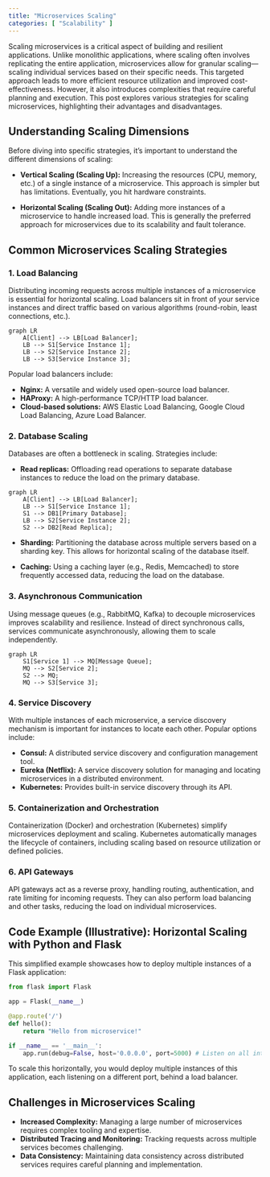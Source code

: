 ```yaml
---
title: "Microservices Scaling"
categories: [ "Scalability" ]
---
```



Scaling microservices is a critical aspect of building and resilient applications. Unlike monolithic applications, where scaling often involves replicating the entire application, microservices allow for granular scaling—scaling individual services based on their specific needs. This targeted approach leads to more efficient resource utilization and improved cost-effectiveness. However, it also introduces complexities that require careful planning and execution. This post explores various strategies for scaling microservices, highlighting their advantages and disadvantages.

## Understanding Scaling Dimensions

Before diving into specific strategies, it's important to understand the different dimensions of scaling:

* **Vertical Scaling (Scaling Up):** Increasing the resources (CPU, memory, etc.) of a single instance of a microservice. This approach is simpler but has limitations.  Eventually, you hit hardware constraints.

* **Horizontal Scaling (Scaling Out):**  Adding more instances of a microservice to handle increased load. This is generally the preferred approach for microservices due to its scalability and fault tolerance.

## Common Microservices Scaling Strategies

### 1. Load Balancing

Distributing incoming requests across multiple instances of a microservice is essential for horizontal scaling.  Load balancers sit in front of your service instances and direct traffic based on various algorithms (round-robin, least connections, etc.).

```mermaid
graph LR
    A[Client] --> LB[Load Balancer];
    LB --> S1[Service Instance 1];
    LB --> S2[Service Instance 2];
    LB --> S3[Service Instance 3];
```

Popular load balancers include:

* **Nginx:** A versatile and widely used open-source load balancer.
* **HAProxy:**  A high-performance TCP/HTTP load balancer.
* **Cloud-based solutions:** AWS Elastic Load Balancing, Google Cloud Load Balancing, Azure Load Balancer.


### 2. Database Scaling

Databases are often a bottleneck in scaling. Strategies include:

* **Read replicas:** Offloading read operations to separate database instances to reduce the load on the primary database.

```mermaid
graph LR
    A[Client] --> LB[Load Balancer];
    LB --> S1[Service Instance 1];
    S1 --> DB1[Primary Database];
    LB --> S2[Service Instance 2];
    S2 --> DB2[Read Replica];
```

* **Sharding:** Partitioning the database across multiple servers based on a sharding key. This allows for horizontal scaling of the database itself.

* **Caching:** Using a caching layer (e.g., Redis, Memcached) to store frequently accessed data, reducing the load on the database.


### 3. Asynchronous Communication

Using message queues (e.g., RabbitMQ, Kafka) to decouple microservices improves scalability and resilience.  Instead of direct synchronous calls, services communicate asynchronously, allowing them to scale independently.

```mermaid
graph LR
    S1[Service 1] --> MQ[Message Queue];
    MQ --> S2[Service 2];
    S2 --> MQ;
    MQ --> S3[Service 3];

```


### 4. Service Discovery

With multiple instances of each microservice, a service discovery mechanism is important for instances to locate each other.  Popular options include:

* **Consul:** A distributed service discovery and configuration management tool.
* **Eureka (Netflix):** A service discovery solution for managing and locating microservices in a distributed environment.
* **Kubernetes:**  Provides built-in service discovery through its API.


### 5. Containerization and Orchestration

Containerization (Docker) and orchestration (Kubernetes) simplify microservices deployment and scaling. Kubernetes automatically manages the lifecycle of containers, including scaling based on resource utilization or defined policies.


### 6. API Gateways

API gateways act as a reverse proxy, handling routing, authentication, and rate limiting for incoming requests. They can also perform load balancing and other tasks, reducing the load on individual microservices.


## Code Example (Illustrative):  Horizontal Scaling with Python and Flask

This simplified example showcases how to deploy multiple instances of a Flask application:

```python
from flask import Flask

app = Flask(__name__)

@app.route('/')
def hello():
    return "Hello from microservice!"

if __name__ == '__main__':
    app.run(debug=False, host='0.0.0.0', port=5000) # Listen on all interfaces
```

To scale this horizontally, you would deploy multiple instances of this application, each listening on a different port, behind a load balancer.


## Challenges in Microservices Scaling

* **Increased Complexity:** Managing a large number of microservices requires complex tooling and expertise.
* **Distributed Tracing and Monitoring:** Tracking requests across multiple services becomes challenging.
* **Data Consistency:** Maintaining data consistency across distributed services requires careful planning and implementation.




